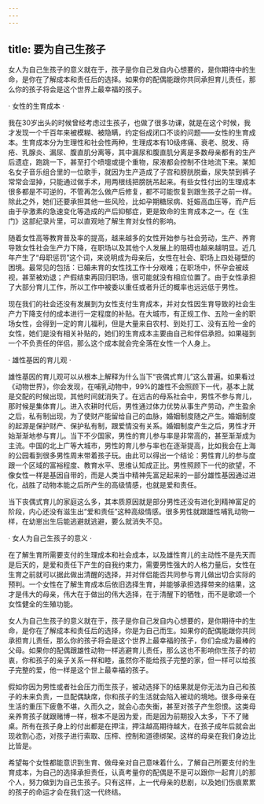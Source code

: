```yaml
---
---
---
```

title: 要为自己生孩子
---




女人为自己生孩子的意义就在于，孩子是你自己发自内心想要的，是你期待中的生命，是你在了解成本和责任后的选择。如果你的配偶能跟你共同承担育儿责任，那么你的孩子将会是这个世界上最幸福的孩子。





· 女性的生育成本 ·


我在30岁出头的时候曾经考虑过生孩子，也做了很多功课，就是在这个时候，我才发现一个千百年来被模糊、被隐瞒，约定俗成闭口不谈的问题——女性的生育成本。生育成本分为生理性和社会性两种，生理成本有10级疼痛、衰老、脱发、痔疮、乳腺炎、漏尿、腹直肌分离等，其中漏尿和腹直肌分离是多数母亲都有的生产后遗症，跑跳一下，甚至打个喷嚏或提个重物，尿液都会控制不住地流下来。某知名女子音乐组合里的一位歌手，就因为生产造成了子宫和膀胱脱垂，尿失禁到裤子常常会湿掉，只能通过做手术，用两根线把膀胱吊起来。有些女性付出的生理成本很多都是不可逆的，不管再怎么做产后修复，都不可能恢复到跟生孩子之前一样。除此之外，她们还要承担其他一些风险，比如孕期糖尿病、妊娠高血压等，而产后由于孕激素的急速变化等造成的产后抑郁症，更是致命的生育成本之一。在《生门》这部纪录片里，可以直观地了解生育对女性的影响。

随着女性高等教育普及率的提高，越来越多的女性开始参与社会劳动，生产、养育导致女性社会生产力下降，在职场以及其他个人发展上的阻碍也越来越明显。近几年产生了“母职惩罚”这个词，来说明成为母亲后，女性在社会、职场上四处碰壁的困境。最常见的包括：已婚未育的女性找工作十分艰难；在职场中，怀孕会被歧视，甚至被劝退；产假结束再回归职场，很可能就没有相应位置了。由于女性承担了大部分育儿工作，所以工作中被委以重任或者升迁的概率也远远低于男性。

现在我们的社会还没有发展到为女性支付生育成本，并对女性因生育导致的社会生产力下降支付的成本进行一定程度的补贴。在大城市，有正规工作、五险一金的职场女性，会得到一定的育儿福利，但是大量来自农村、到处打工、没有五险一金的女性，她们是没有相关补贴的，她们的生育成本主要由自己和伴侣承担。如果碰到一个不负责任的伴侣，那么这个成本就会完全落在女性一个人身上。





· 雄性基因的育儿观 ·


雄性基因的育儿观可以从根本上解释为什么当下“丧偶式育儿”这么普遍。如果看过《动物世界》，你会发现，在哺乳动物中，99%的雄性不会照顾下一代，基本上就是交配的时候出现，其他时间就消失了。在远古的母系社会中，男性不参与育儿，那时候是集体育儿。进入农耕时代后，男性通过体力优势从事生产劳动，产生盈余之后，私有制出现，为了使财产能留给自己的血脉，婚姻制度随之产生。婚姻制度的起源是保护财产、保护私有制，跟爱情没有关系。婚姻制度产生之后，男性才开始渐渐地参与育儿。当下不少国家，男性的育儿参与率是非常高的，甚至渐渐成为主流。中国的北上广等大城市，男性的育儿参与率也在逐渐提高，比如我会在上海的公园看到很多男性周末带着孩子玩。由此可以得出一个结论：男性育儿的参与度跟一个区域的富裕程度、教育水平、思维认知成正比。男性照顾下一代的欲望，不像女性一样是基因自带的，而是人类当中精神先富足起来的一部分雄性基因通过进化，战胜了动物本能之后所产生的高级情感，也就是爱和责任。

当下丧偶式育儿的家庭这么多，其本质原因就是部分男性还没有进化到精神富足的阶段，内心还没有滋生出“爱和责任”这种高级情感。很多男性就跟雄性哺乳动物一样，在幼崽出生后能逃避就逃避，要么就消失不见。





· 女人为自己生孩子的意义 ·


在了解生育所需要支付的生理成本和社会成本，以及雄性育儿的主动性不是先天而是后天的，是爱和责任下产生的自我约束力，需要男性强大的人格力量后，女性在生育之前就可以据此做出清醒的选择，并对伴侣能否共同参与育儿做出切合实际的预判。一个女性在了解生育成本后依旧选择生育，并能够承担选择带来的结果，这才是伟大的母亲，伟大在于做出的伟大选择，在于清醒下的牺牲，而不是歌颂一个女性健全的生殖功能。

女人为自己生孩子的意义就在于，孩子是你自己发自内心想要的，是你期待中的生命，是你在了解成本和责任后的选择，你是为自己而生。如果你的配偶能跟你共同承担育儿责任，那么你的孩子将会是这个世界上最幸福的孩子，你们会成为最棒的父母。如果你的配偶跟雄性动物一样逃避育儿责任，那么这也不影响你生孩子的初衷，你和孩子的亲子关系一样和睦，虽然你不能给孩子完整的家，但一样可以给孩子完整的爱，他一样是这个世上最幸福的孩子。

假如你因为男性或者社会压力而生孩子，被动选择下的结果就是你无法为自己和孩子的未来负责，一旦配偶缺席，你和孩子的生活就会陷入被动的境地。很多母亲在生活的重压下疲惫不堪，久而久之，就会心态失衡，甚至对孩子产生怨恨。这类母亲养育孩子就跟赌博一样，根本不是因为爱，而是因为前期投入太多，下不了赌桌。所有在孩子身上的付出都是在押注，押注越高期待越大，在孩子成年后就会出现收割心态，对孩子进行索取、压榨、控制和道德绑架。这样的母亲在我们身边比比皆是。

希望每个女性都能意识到生育、做母亲对自己意味着什么，了解自己所要支付的生育成本，为自己的选择承担责任，认真考量你的配偶是不是可以跟你一起育儿的那个人，努力做到为自己生孩子。只有这样，上一代母亲的悲剧，以及她们伤痕累累的孩子的命运才会在我们这一代终结。